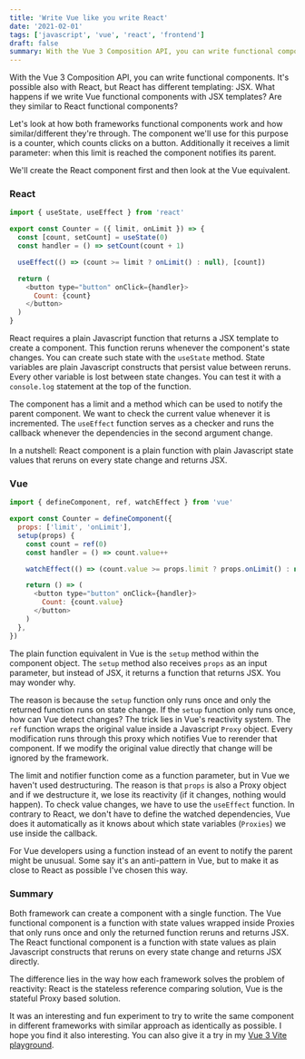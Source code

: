 ```yaml
---
title: 'Write Vue like you write React'
date: '2021-02-01'
tags: ['javascript', 'vue', 'react', 'frontend']
draft: false
summary: With the Vue 3 Composition API, you can write functional components. What happens if we write them with JSX templates? Are they similar to React functional components?
---
```


With the Vue 3 Composition API, you can write functional components. It's possible also with React, but React has different templating: JSX. What happens if we write Vue functional components with JSX templates? Are they similar to React functional components?

Let's look at how both frameworks functional components work and how similar/different they're through. The component we'll use for this purpose is a counter, which counts clicks on a button. Additionally it receives a limit parameter: when this limit is reached the component notifies its parent.

We'll create the React component first and then look at the Vue equivalent.

### React

```javascript
import { useState, useEffect } from 'react'

export const Counter = ({ limit, onLimit }) => {
  const [count, setCount] = useState(0)
  const handler = () => setCount(count + 1)

  useEffect(() => (count >= limit ? onLimit() : null), [count])

  return (
    <button type="button" onClick={handler}>
      Count: {count}
    </button>
  )
}
```

React requires a plain Javascript function that returns a JSX template to create a component. This function reruns whenever the component's state changes. You can create such state with the `useState` method. State variables are plain Javascript constructs that persist value between reruns. Every other variable is lost between state changes. You can test it with a `console.log` statement at the top of the function.

The component has a limit and a method which can be used to notify the parent component. We want to check the current value whenever it is incremented. The `useEffect` function serves as a checker and runs the callback whenever the dependencies in the second argument change.

In a nutshell: React component is a plain function with plain Javascript state values that reruns on every state change and returns JSX.

### Vue

```javascript
import { defineComponent, ref, watchEffect } from 'vue'

export const Counter = defineComponent({
  props: ['limit', 'onLimit'],
  setup(props) {
    const count = ref(0)
    const handler = () => count.value++

    watchEffect(() => (count.value >= props.limit ? props.onLimit() : null))

    return () => (
      <button type="button" onClick={handler}>
        Count: {count.value}
      </button>
    )
  },
})
```

The plain function equivalent in Vue is the `setup` method within the component object. The `setup` method also receives `props` as an input parameter, but instead of JSX, it returns a function that returns JSX. You may wonder why.

The reason is because the `setup` function only runs once and only the returned function runs on state change. If the `setup` function only runs once, how can Vue detect changes? The trick lies in Vue's reactivity system. The `ref` function wraps the original value inside a Javascript `Proxy` object. Every modification runs through this proxy which notifies Vue to rerender that component. If we modify the original value directly that change will be ignored by the framework.

The limit and notifier function come as a function parameter, but in Vue we haven't used destructuring. The reason is that `props` is also a Proxy object and if we destructure it, we lose its reactivity (if it changes, nothing would happen). To check value changes, we have to use the `useEffect` function. In contrary to React, we don't have to define the watched dependencies, Vue does it automatically as it knows about which state variables (`Proxies`) we use inside the callback.

For Vue developers using a function instead of an event to notify the parent might be unusual. Some say it's an anti-pattern in Vue, but to make it as close to React as possible I've chosen this way.

### Summary

Both framework can create a component with a single function. The Vue functional component is a function with state values wrapped inside Proxies that only runs once and only the returned function reruns and returns JSX. The React functional component is a function with state values as plain Javascript constructs that reruns on every state change and returns JSX directly.

The difference lies in the way how each framework solves the problem of reactivity: React is the stateless reference comparing solution, Vue is the stateful Proxy based solution.

It was an interesting and fun experiment to try to write the same component in different frameworks with similar approach as identically as possible. I hope you find it also interesting. You can also give it a try in my [Vue 3 Vite playground](https://github.com/vuesomedev/vue-3-playground).
